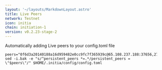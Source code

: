 ```yaml
---
layout: '~/layouts/MarkdownLayout.astro'
title: Live Peers
network: Testnet
icon: initia
chain: initiation-1
version: v0.2.23-stage-2
---
```

Automatically adding Live peers to your config.toml file
```
peers="0f6d3a20140188a16d959482e0cc9fc7f365939c@65.108.237.188:37656,27811bb5e1aad01bfbe7d780a23a00d7760deb8d@195.201.9.32:37656,f48610351be116d5e01ebee3e9c6c4178091f480@65.109.113.233:25756,093e1b89a498b6a8760ad2188fbda30a05e4f300@35.240.207.217:26656,ff9dbc6bb53227ef94dc75ab1ddcaeb2404e1b0b@178.170.47.171:26656,47ad94a6abc97d4810e2f2be1711d6356c04a83b@135.125.246.102:26656,329227cf8632240914511faa9b43050a34aa863e@43.131.13.84:26656,42cd9d7a33f8250ad2dbe04634e7c7c23fca6657@5.9.80.214:26656,d35102679b876be785a2e03d932300e3a8123086@95.217.85.149:46656"
sed -i.bak -e "s/^persistent_peers *=.*/persistent_peers = \"$peers\"/" $HOME/.initia/config/config.toml
```
